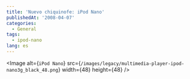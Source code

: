 ```yaml
---
title: 'Nuevo chiquinofe: iPod Nano'
publishedAt: '2008-04-07'
categories:
  - General
tags:
  - ipod-nano
lang: es
---
```


<Image
  alt={`iPod Nano`}
  src={`/images/legacy/multimedia-player-ipod-nano3g_black_48.png`}
  width={48}
  height={48}
/>
